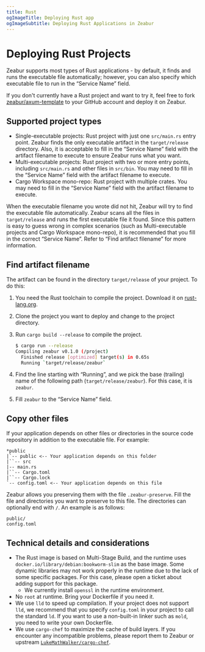 ```yaml
---
title: Rust
ogImageTitle: Deploying Rust app
ogImageSubtitle: Deploying Rust Applications in Zeabur
---
```


# Deploying Rust Projects

Zeabur supports most types of Rust applications - by default, it finds and runs the executable file automatically;
however, you can also specify which executable file to run in the “Service Name” field.

If you don't currently have a Rust project and want to try it, feel free to fork
[zeabur/axum-template](https://github.com/zeabur/axum-template) to your GitHub account and deploy it on Zeabur.

## Supported project types

- Single-executable projects: Rust project with just one `src/main.rs` entry point.
  Zeabur finds the only executable artifact in the `target/release` directory.
  Also, it is acceptable to fill in the “Service Name” field with
  the artifact filename to execute to ensure Zeabur runs what you want.
- Multi-executable projects: Rust project with two or more entry points, including `src/main.rs`
  and other files in `src/bin`. You may need to fill in the “Service Name” field with
  the artifact filename to execute.
- Cargo Workspace mono-repo: Rust project with multiple crates. You may need to fill
  in the “Service Name” field with the artifact filename to execute.

When the executable filename you wrote did not hit, Zeabur will try to find the executable file automatically.
Zeabur scans all the files in `target/release` and runs the first executable file it found.
Since this pattern is easy to guess wrong in complex scenarios (such as Multi-executable projects
and Cargo Workspace mono-repo), it is recommended that you fill in the correct “Service Name”.
Refer to “Find artifact filename” for more information.

## Find artifact filename

The artifact can be found in the directory `target/release` of your project. To do this:

1. You need the Rust toolchain to compile the project. Download it on [rust-lang.org](https://www.rust-lang.org).
2. Clone the project you want to deploy and change to the project directory.
3. Run `cargo build --release` to compile the project.

    ```bash
    $ cargo run --release
    Compiling zeabur v0.1.0 (/project)
      Finished release [optimized] target(s) in 0.65s
      Running `target/release/zeabur`
    ```

4. Find the line starting with “Running”, and we pick the base (trailing) name
   of the following path (`target/release/zeabur`). For this case, it is `zeabur`.
5. Fill `zeabur` to the “Service Name” field.

## Copy other files

If your application depends on other files or directories in the source code repository
in addition to the executable file. For example:

```plain
*public
|`-- public <-- Your application depends on this folder
|``-- src
|-- main.rs
|``-- Cargo.toml
|``-- Cargo.lock
`-- config.toml <-- Your application depends on this file
```

Zeabur allows you preserving them with the file `.zeabur-preserve`. Fill the file
and directories you want to preserve to this file. The directories can optionally end with `/`.
An example is as follows:

```plain
public/
config.toml
```

## Technical details and considerations

- The Rust image is based on Multi-Stage Build, and the runtime uses
  `docker.io/library/debian:bookworm-slim` as the base image. Some
  dynamic libraries may not work properly in the runtime due to the
  lack of some specific packages. For this case, please open a ticket
  about adding support for this package.
  - We currently install `openssl` in the runtime environment.
- No `root` at runtime. Bring your Dockerfile if you need it.
- We use `lld` to speed up compilation. If your project does not support `lld`,
  we recommend that you specify `config.toml` in your project to call the standard `ld`.
  If you want to use a non-built-in linker such as `mold`, you need to write your own Dockerfile.
- We use `cargo-chef` to maximize the cache of build layers. If you encounter
  any incompatible problems, please report them to Zeabur or upstream
  [`LukeMathWalker/cargo-chef`](https://github.com/LukeMathWalker/cargo-chef).

